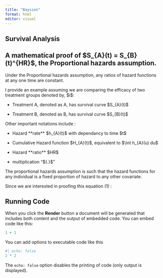 ```yaml
---
title: "Baysien"
format: html
editor: visual
---
```


## Survival Analysis

## A mathematical proof of \$S\_{A}(t) = S\_{B}(t)\^{HR}\$, the Proportional hazards assumption. 

Under the Proportional hazards assumption, any ratios of hazard functions at any one time are constant.

I provide an example assuming we are comparing the efficacy of two treatment groups denoted by, \$i\$:

-   Treatment A, denoted as A, has survival curve \$S\_{A}(t)\$

-   Treatment B, denoted as B, has survival curve \$S\_{B}(t)\$

Other important notations include :

-   Hazard \*\*rate\*\* \$h\_{A}(t)\$ with dependancy to time \$t\$

-   Cumulative Hazard function \$H\_{A}(t)\$, equivalent to \$\\int h\_{A}(u) du\$

-   Hazard \*\*ratio\*\* \$HR\$

-   multiplication "\${.}\$"

The proportional hazards assumption is such that the hazard functions for any individual is a fixed proportion of hazard to any other covariate.

Since we are interested in proofing this equation (1) :

## Running Code

When you click the **Render** button a document will be generated that includes both content and the output of embedded code. You can embed code like this:

```r
1 + 1
```

You can add options to executable code like this

```r
#| echo: false
2 * 2
```

The `echo: false` option disables the printing of code (only output is displayed).
